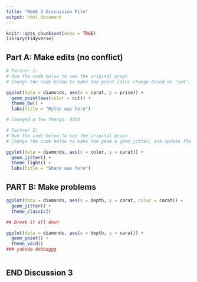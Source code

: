 ```yaml
---
title: "Week 3 Discussion File"
output: html_document
---
```


```r
knitr::opts_chunk$set(echo = TRUE)
library(tidyverse)
```

## Part A: Make edits (no conflict)

```r
# Partner 1: 
# Run the code below to see the original graph
# Change the code below to make the point color change based on 'cut', and update the theme to theme_bw(). Update the title to include your first name. 

ggplot(data = diamonds, aes(x = carat, y = price)) +
  geom_point(aes(color = cut)) +
  theme_bw() +
  labs(title = "Dylan was here") 

# Changed a few thangs. dddd
```

```r
# Partner 2: 
# Run the code below to see the original graph
# Change the code below to make the geom a geom_jitter, and update the theme to theme_light. Update the title to include your first name. 

ggplot(data = diamonds, aes(x = color, y = carat)) +
  geom_jitter() +
  theme_light() +
  labs(title = "Shane was here")
```

## PART B: Make problems

```r
ggplot(data = diamonds, aes(x = depth, y = carat, color = carat)) +
  geom_jitter() +
  theme_classic()

## Break it all down 

ggplot(data = diamonds, aes(x = depth, y = carat)) +
  geom_point() +
  theme_void()
### yabada dabbaggg 
```

```r

```

## END Discussion 3
